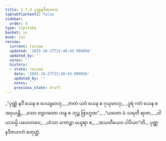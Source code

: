 ```yaml
---
title: 2.7.4 ပုဏ္ဏနဒီဇာတက
tableOfContents: false
sidebar:
  order: 4
type: tipitaka
basket: su
book: ja1
review:
  current: review
  updated: '2025-10-27T21:48:43.999056'
  updated_by: ''
  notes: ''
  history:
  - state: review
    date: '2025-10-27T21:48:43.999056'
    updated_by: ''
    notes: ''
    previous_state: draft
---
```



<ReviewStatus review={frontmatter.review} showDetails={true} />

<HypothesisAnnotation frontmatter={frontmatter} />

<DynamicBreadcrumb />

<Division number="127" book="ja1" e="ch" v="22" p="57">

<Paragraph number="547" type="verses" book="ja1">
_“ပုဏ္ဏံ နဒိံ ယေန စ ပေယျမာဟု,_  
_ဇာတံ ယဝံ ယေန စ ဂုယှမာဟု;_  
_ဒူရံ ဂတံ ယေန စ အဝှယန္တိ,_  
_သော တျာဂတော ဟန္ဒ စ ဘုဉ္ဇ ဗြာဟ္မဏ”._  

</Paragraph>

</Division>
<Division number="128" book="ja1" e="ch" v="22" p="57">

<Paragraph number="548" type="verses" book="ja1">
_“ယတော မံ သရတီ ရာဇာ,_  
_ဝါယသမ္ပိ ပဟေတဝေ;_  
_ဟံသာ ကောဉ္စာ မယူရာ စ,_  
_အသတီယေဝ ပါပိယာ”တိ._  


</Paragraph>
</Division>

<Paragraph number="549" type="center" book="ja1">
ပုဏ္ဏနဒီဇာတကံ စတုတ္ထံ.
</Paragraph>